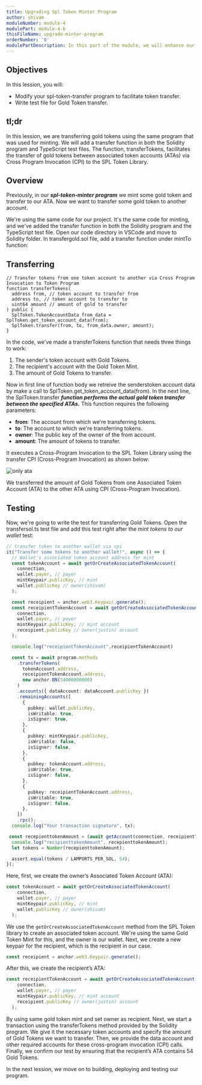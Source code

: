 ```yaml
---
title: Upgrading Spl Token Minter Program
author: shivam
moduleNumber: module-4
modulePart: module-4-b
thisFileName: upgrade-minter-program
orderNumber: '0'
modulePartDescription: In this part of the module, we will enhance our previous token minter program by enabling the transfer of minted tokens to another account through cross-program invocation. Subsequently, we will proceed to build, deploy, and test the program.
---
```


## Objectives

In this lession, you will:

- Modify your spl-token-transfer program to facilitate token transfer.
- Write test file for Gold Token transfer.

## tl;dr

In this lession, we are transferring gold tokens using the same program that was used for minting. We will add a transfer function in both the Solidity program and TypeScript test files. The function, transferTokens, facilitates the transfer of gold tokens between associated token accounts (ATAs) via Cross Program Invocation (CPI) to the SPL Token Library.

## Overview

Previously, in our ***spl-token-minter program*** we mint some gold token and transfer to our ATA. Now we want to transfer some gold token to another account.

We're using the same code for our project. It's the same code for minting, and we've added the transfer function in both the Solidity program and the TypeScript test file. Open our code directory in VSCode and move to Solidity folder. In transfergold.sol file, add a transfer function under mintTo function:


## Transferring

```solidity
// Transfer tokens from one token account to another via Cross Program Invocation to Token Program
function transferTokens(
  address from, // token account to transfer from
  address to, // token account to transfer to
  uint64 amount // amount of gold to transfer
) public {
  SplToken.TokenAccountData from_data = SplToken.get_token_account_data(from);
  SplToken.transfer(from, to, from_data.owner, amount);
}
```

In the code, we've made a transferTokens function that needs three things to work:

1. The sender's token account with Gold Tokens.
2. The recipient's account with the Gold Token Mint.
3. The amount of Gold Tokens to transfer.

Now in first line of function body we retreive the senderstoken account data by make a call to SplToken.get_token_account_data(from). In the next line, the SplToken.transfer ***function performs the actual gold token transfer between the specified ATAs.*** This function requires the following parameters:

- **from**: The account from which we're transferring tokens.
- **to**: The account to which we're transferring tokens.
- **owner**: The public key of the owner of the from account.
- **amount**: The amount of tokens to transfer.

It executes a Cross-Program Invocation to the SPL Token Library using the transfer CPI (Cross-Program Invocation) as shown below:

![only ata](/moduleimages/ata_only.jpeg)

We transferred the amount of Gold Tokens from one Associated Token Account (ATA) to the other ATA using CPI (Cross-Program Invocation). 

## Testing

Now, we're going to write the test for transferring Gold Tokens. Open the transfersol.ts test file and add this test right after the *mint tokens to our wallet* test:

```ts
// transfer token to another wallet via cpi
it("Transfer some tokens to another wallet!", async () => {
  // Wallet's associated token account address for mint
  const tokenAccount = await getOrCreateAssociatedTokenAccount(
    connection,
    wallet.payer, // payer
    mintKeypair.publicKey, // mint
    wallet.publicKey // owner(shivam)
  );

  const receipient = anchor.web3.Keypair.generate();
  const receipientTokenAccount = await getOrCreateAssociatedTokenAccount(
    connection,
    wallet.payer, // payer
    mintKeypair.publicKey, // mint account
    receipient.publicKey // owner(justin) account
  );

  console.log("receipientTokenAccount",receipientTokenAccount)

  const tx = await program.methods
    .transferTokens(
      tokenAccount.address,
      receipientTokenAccount.address,
      new anchor.BN(54000000000)
    )
    .accounts({ dataAccount: dataAccount.publicKey })
    .remainingAccounts([
      {
        pubkey: wallet.publicKey,
        isWritable: true,
        isSigner: true,
      },
      {
        pubkey: mintKeypair.publicKey,
        isWritable: false,
        isSigner: false,
      },
      {
        pubkey: tokenAccount.address,
        isWritable: true,
        isSigner: false,
      },
      {
        pubkey: receipientTokenAccount.address,
        isWritable: true,
        isSigner: false,
      },
    ])
    .rpc();
  console.log("Your transaction signature", tx);

 const recepienttokenAmount = (await getAccount(connection, receipientTokenAccount.address)).amount;
  console.log("recipienttokenAmount", recepienttokenAmount);
  let tokens = Number(recepienttokenAmount);

  assert.equal(tokens / LAMPORTS_PER_SOL, 54);
});
```

Here, first, we create the owner’s Associated Token Account (ATA):

```ts
const tokenAccount = await getOrCreateAssociatedTokenAccount(
    connection,
    wallet.payer, // payer
    mintKeypair.publicKey, // mint
    wallet.publicKey // owner(shivam)
  );
```

We use the `getOrCreateAssociatedTokenAccount` method from the SPL Token library to create an associated token account. We're using the same Gold Token Mint for this, and the owner is our wallet. Next, we create a new keypair for the recipient, which is the recipient in our case.

```ts
const receipient = anchor.web3.Keypair.generate();
```

After this, we create the recipient’s ATA:

```ts
const receipientTokenAccount = await getOrCreateAssociatedTokenAccount(
    connection,
    wallet.payer, // payer
    mintKeypair.publicKey, // mint account
    receipient.publicKey // owner(justin) account
  );
```

By using same gold token mint and set owner as recipient. Next, we start a transaction using the transferTokens method provided by the Solidity program. We give it the necessary token accounts and specify the amount of Gold Tokens we want to transfer. Then, we provide the data account and other required accounts for these cross-program invocation (CPI) calls. Finally, we confirm our test by ensuring that the recipient’s ATA contains 54 Gold Tokens.

In the next lession, we move on to building, deploying and testing our program.